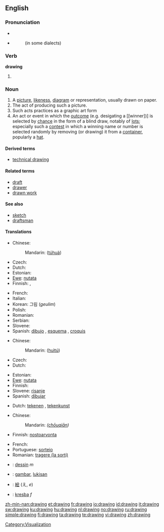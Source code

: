 ==English==

===Pronunciation===
{{wikipedia}}
* {{audio|en-us-drawing.ogg|Audio (US)}}
* {{IPA|/ˈdɹɑ.ɪŋ(g)/|/ˈdɹɔ.ɪŋ(g)/|/ˈdɹɑɹɪŋ(g)/|/ˈdɹɔɹɪŋ(g)/|lang=en}}
*: {{rhymes|ɔːɪŋ}}
*: {{rhymes|ɔːrɪŋ}} (in some dialects)

===Verb===
'''drawing'''

# {{present participle of|[[draw]]}}

===Noun===
{{en-noun}}

# A [[picture]], [[likeness]], [[diagram]] or representation, usually drawn on paper.
# The act of producing such a picture.
# Such acts practices as a graphic art form
# An act or event in which the [[outcome]] (e.g. desigating a [[winner])] is selected by [[chance]] in the form of a blind draw, notably of [[lot]]s; especially such a [[contest]] in which a winning name or number is selected randomly by removing (or drawing) it from a [[container]], popularly a [[hat]].

====Derived terms====
* [[technical drawing]]

====Related terms====
* [[draft]]
* [[drawer]]
* [[drawn work]]

====See also====
* [[sketch]]
* [[draftsman]]

====Translations====
{{trans-top|picture, likeness, diagram or representation}}
* Chinese:
*: Mandarin: {{zh-ts|[[圖]][[畫]]|[[图]][[画]]}} ([[tú]][[huà]])
* Czech: {{t-|cs|kresba|f}}
* Dutch: {{t+|nl|tekening}}
* Estonian: {{t+|et|joonistus}}
* [[Ewe]]: [[nutata]]
* Finnish: {{t-|fi|piirros}}, {{t+|fi|piirustus}}
{{trans-mid}}
* French: {{t+|fr|dessin|m}}
* Italian: {{t+|it|disegno|m}}
* Korean: 그림 (''geulim'')
* Polish: {{t-|pl|rysunek|m}}
* Romanian: {{t-|ro|desen|n}}
* Serbian: {{t-|sr|crtež|m}}
* Slovene: {{t+|sl|risba|f}}
* Spanish: [[dibujo]] {{m}}, [[esquema]] {{m}}, [[croquis]] {{m}}
{{trans-bottom}}

{{trans-top|act of producing a picture}}
* Chinese:
*: Mandarin: {{zh-ts|[[繪]][[圖]]|[[绘]][[图]]}} ([[huì]][[tú]])
* Czech: {{t-|cs|kresba|f}}
* Dutch: {{t+|nl|tekenen|n}}
{{trans-mid}}
* Estonian: {{t+|et|joonistamine}}
* [[Ewe]]: [[nutata]]
* Finnish: {{t-|fi|piirtäminen}}
* Slovene: [[risanje]] {{n}}
* Spanish: [[dibujar]] 
{{trans-bottom}}

{{trans-top|graphic art form}}
* Dutch: [[tekenen]] {{n}}, [[tekenkunst]]
{{trans-mid}}
{{trans-bottom}}

{{trans-top|action where the outcome is selected by chance using a draw}}
* Chinese:
*: Mandarin: {{zh-ts|[[抽]][[籤]]|[[抽]][[签]]}} ''([[chōu]][[qiān]])''
* Finnish: [[nostoarvonta]]
{{trans-mid}}
* French: {{t+|fr|pige|f}}
* Portuguese: [[sorteio]] {{m}}
* Romanian: [[tragere (la sorţi)]] {{f}}
{{trans-bottom}}

{{checktrans-top}}
* {{ttbc|French}}: [[dessin]] ''m''
* {{ttbc|Indonesian}}: [[gambar]], [[lukis|lukisan]]
{{checktrans-mid}}
* {{ttbc|Japanese}}: [[絵]] (え, ''e'')
* {{ttbc|Slovak}}: [[kresba]] ''f''
{{checktrans-bottom}}

[[Category:Visualization]]

[[zh-min-nan:drawing]]
[[et:drawing]]
[[fr:drawing]]
[[io:drawing]]
[[id:drawing]]
[[it:drawing]]
[[sw:drawing]]
[[ku:drawing]]
[[hu:drawing]]
[[nl:drawing]]
[[no:drawing]]
[[ru:drawing]]
[[simple:drawing]]
[[fi:drawing]]
[[ta:drawing]]
[[te:drawing]]
[[vi:drawing]]
[[zh:drawing]]